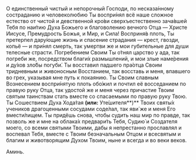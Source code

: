 О единственный чистый и непорочный Господи, по несказа́нному состраданию и человеколюбию Ты воспри́нял всё наше сложное естество от чистой и девственной кро́ви сверхъестественно зача́вшей Тебя по наи́тию Духа Божьего и благоволению вечного Отца — Христе Иисусе, Премудрость Божья, и Мир, и Сила! Восприня́в плоть, Ты претерпел дару́ющие жизнь и спасение страдания — крест, гвозди, копьё — и при́нял смерть, так умертви же и мои губительные для души телесные страсти. Погребением Своим Ты о́тнял царство у ада, так погреби же, посредством благи́х размышлений, и мои злые наме́рения и ду́хов зло́бы погуби́. Ты восставил падшего пра́отца Своим тридневным и живоносным Восстанием, так восставь и меня, впавшего во грех, указывая мне путь к покаянию. Ты Своим славным Вознесением воспри́нятую плоть обо́жил и почтил её восседанием по правую руку Отца, так удостой же и меня через причастие Твоим святым таинствам стать вместе со спасаемыми по правую руку Твою. Ты Сошествием Духа Хода́тая **(или:** Уте́шителя**)** Твоих святы́х учеников драгоценными сосудами соде́лал, так яви́ же и меня Его вмести́лищем. Ты придёшь снова, чтобы судить наш мир по правде, так позволь же и мне на облака́х предвари́ть Тебя, Судию́ и Создателя моего, со всеми святыми Твоими, дабы я непрестанно прославлял и воспевал Тебя, вместе с Твоим безначальным Отцом и всесвятым и благим и животворящим Духом Твоим, ныне и всегда и во веки веков.

Аминь.

